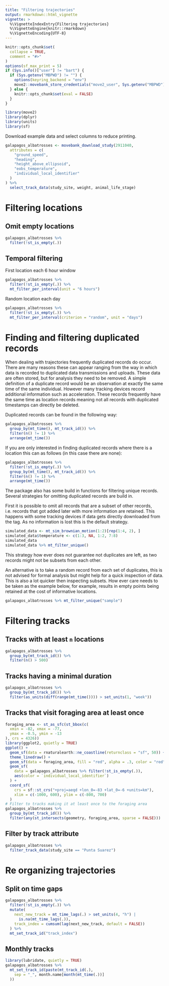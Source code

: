 ```yaml
---
title: "Filtering trajectories"
output: rmarkdown::html_vignette
vignette: >
  %\VignetteIndexEntry{Filtering trajectories}
  %\VignetteEngine{knitr::rmarkdown}
  %\VignetteEncoding{UTF-8}
---
```


```r
knitr::opts_chunk$set(
  collapse = TRUE,
  comment = "#>"
)
options(sf_max_print = 5)
if (Sys.info()["user"] != "bart") {
  if (Sys.getenv("MBPWD") != "") {
    options(keyring_backend = "env")
    move2::movebank_store_credentials("move2_user", Sys.getenv("MBPWD"))
  } else {
    knitr::opts_chunk$set(eval = FALSE)
  }
}
```

```r
library(move2)
library(dplyr)
library(units)
library(sf)
```
Download example data and select columns to reduce printing.
```r
galapagos_albatrosses <- movebank_download_study(2911040,
  attributes = c(
    "ground_speed",
    "heading",
    "height_above_ellipsoid",
    "eobs_temperature",
    "individual_local_identifier"
  )
) %>%
  select_track_data(study_site, weight, animal_life_stage)
```

# Filtering locations

## Omit empty locations

```r
galapagos_albatrosses %>%
  filter(!st_is_empty(.))
```

## Temporal filtering

First location each 6 hour window

```r
galapagos_albatrosses %>%
  filter(!st_is_empty(.)) %>%
  mt_filter_per_interval(unit = "6 hours")
```

Random location each day

```r
galapagos_albatrosses %>%
  filter(!st_is_empty(.)) %>%
  mt_filter_per_interval(criterion = "random", unit = "days")
```

# Finding and filtering duplicated records

When dealing with trajectories frequently duplicated records do occur. There are
many reasons these can appear ranging from the way in which data is recorded to
duplicated data transmissions and uploads. These data are often stored, but for
analysis they need to be removed. A simple definition of a duplicate record
would be an observation at exactly the same time of the same individual. However
many tracking devices record additional information such as acceleration. These
records frequently have the same time as location records meaning not all
records with duplicated timestamps can directly be deleted.

Duplicated records can be found in the following way:

```r
galapagos_albatrosses %>%
  group_by(mt_time(), mt_track_id()) %>%
  filter(n() != 1) %>%
  arrange(mt_time())
```

If you are only interested in finding duplicated records where there is a
location this can as follows (in this case there are none):

```r
galapagos_albatrosses %>%
  filter(!st_is_empty(.)) %>%
  group_by(mt_time(), mt_track_id()) %>%
  filter(n() != 1) %>%
  arrange(mt_time())
```

The package also has some build in functions for filtering unique records. Several strategies for omitting duplicated records are build in.

First it is possible to omit all records that are a subset of other records, i.e. records that got added later with more information are retained. This happens with some tracking devices if data gets directly downloaded from the tag. As no information is lost this is the default strategy.

```r
simulated_data <- mt_sim_brownian_motion(1:2)[rep(1:4, 2), ]
simulated_data$temperature <- c(1:3, NA, 1:2, 7:8)
simulated_data
simulated_data %>% mt_filter_unique()
```

This strategy how ever does not guarantee not duplicates are left, as two records might not be subsets from each other. 

An alternative is to take a random record from each set of duplicates, this is not advised for formal analysis but might help for a quick inspection of data. This is also a lot quicker then inspecting subsets. How ever care needs to be taken as the example below, for example, results in empty points being retained at the cost of informative locations.

```r
galapagos_albatrosses %>% mt_filter_unique("sample")
```

# Filtering tracks

## Tracks with at least `n` locations

```r
galapagos_albatrosses %>%
  group_by(mt_track_id()) %>%
  filter(n() > 500)
```

## Tracks having a minimal duration

```r
galapagos_albatrosses %>%
  group_by(mt_track_id()) %>%
  filter(as_units(diff(range(mt_time()))) > set_units(1, "week"))
```

## Tracks that visit foraging area at least once

```r
foraging_area <- st_as_sfc(st_bbox(c(
  xmin = -82, xmax = -77,
  ymax = -0.5, ymin = -13
), crs = 4326))
library(ggplot2, quietly = TRUE)
ggplot() +
  geom_sf(data = rnaturalearth::ne_coastline(returnclass = "sf", 50)) +
  theme_linedraw() +
  geom_sf(data = foraging_area, fill = "red", alpha = .3, color = "red") +
  geom_sf(
    data = galapagos_albatrosses %>% filter(!st_is_empty(.)),
    aes(color = `individual_local_identifier`)
  ) +
  coord_sf(
    crs = sf::st_crs("+proj=aeqd +lon_0=-83 +lat_0=-6 +units=km"),
    xlim = c(-1000, 600), ylim = c(-800, 700)
  )
# Filter to tracks making it at least once to the foraging area
galapagos_albatrosses %>%
  group_by(mt_track_id()) %>%
  filter(any(st_intersects(geometry, foraging_area, sparse = FALSE)))
```

## Filter by track attribute

```r
galapagos_albatrosses %>%
  filter_track_data(study_site == "Punta Suarez")
```

# Re organizing trajectories

## Split on time gaps

```r
galapagos_albatrosses %>%
  filter(!st_is_empty(.)) %>%
  mutate(
    next_new_track = mt_time_lags(.) > set_units(4, "h") |
      is.na(mt_time_lags(.)),
    track_index = cumsum(lag(next_new_track, default = FALSE))
  ) %>%
  mt_set_track_id("track_index")
```

## Monthly tracks

```r
library(lubridate, quietly = TRUE)
galapagos_albatrosses %>%
  mt_set_track_id(paste(mt_track_id(.),
    sep = "_", month.name[month(mt_time(.))]
  ))
```
